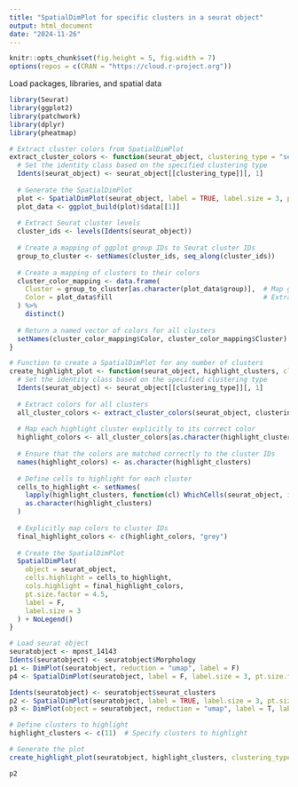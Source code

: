 ```yaml
---
title: "SpatialDimPlot for specific clusters in a seurat object"
output: html_document
date: "2024-11-26"
---
```


```r
knitr::opts_chunk$set(fig.height = 5, fig.width = 7)
options(repos = c(CRAN = "https://cloud.r-project.org"))
```

Load packages, libraries, and spatial data
```r
library(Seurat)
library(ggplot2)
library(patchwork)
library(dplyr)
library(pheatmap)
```

```r
# Extract cluster colors from SpatialDimPlot
extract_cluster_colors <- function(seurat_object, clustering_type = "seurat_clusters") {
  # Set the identity class based on the specified clustering type
  Idents(seurat_object) <- seurat_object[[clustering_type]][, 1]
  
  # Generate the SpatialDimPlot
  plot <- SpatialDimPlot(seurat_object, label = TRUE, label.size = 3, pt.size.factor = 4)
  plot_data <- ggplot_build(plot)$data[[1]]
  
  # Extract Seurat cluster levels
  cluster_ids <- levels(Idents(seurat_object))
  
  # Create a mapping of ggplot group IDs to Seurat cluster IDs
  group_to_cluster <- setNames(cluster_ids, seq_along(cluster_ids))
  
  # Create a mapping of clusters to their colors
  cluster_color_mapping <- data.frame(
    Cluster = group_to_cluster[as.character(plot_data$group)],  # Map ggplot group IDs to cluster IDs
    Color = plot_data$fill                                      # Extract corresponding colors
  ) %>%
    distinct()
  
  # Return a named vector of colors for all clusters
  setNames(cluster_color_mapping$Color, cluster_color_mapping$Cluster)
}

# Function to create a SpatialDimPlot for any number of clusters
create_highlight_plot <- function(seurat_object, highlight_clusters, clustering_type = "seurat_clusters") {
  # Set the identity class based on the specified clustering type
  Idents(seurat_object) <- seurat_object[[clustering_type]][, 1]
  
  # Extract colors for all clusters
  all_cluster_colors <- extract_cluster_colors(seurat_object, clustering_type)
  
  # Map each highlight cluster explicitly to its correct color
  highlight_colors <- all_cluster_colors[as.character(highlight_clusters)]
  
  # Ensure that the colors are matched correctly to the cluster IDs
  names(highlight_colors) <- as.character(highlight_clusters)
  
  # Define cells to highlight for each cluster
  cells_to_highlight <- setNames(
    lapply(highlight_clusters, function(cl) WhichCells(seurat_object, idents = cl)),
    as.character(highlight_clusters)
  )
  
  # Explicitly map colors to cluster IDs
  final_highlight_colors <- c(highlight_colors, "grey")
  
  # Create the SpatialDimPlot
  SpatialDimPlot(
    object = seurat_object,
    cells.highlight = cells_to_highlight,
    cols.highlight = final_highlight_colors,
    pt.size.factor = 4.5,
    label = F,
    label.size = 3
  ) + NoLegend()
}

```

```r
# Load seurat object
seuratobject <- mpnst_14143
Idents(seuratobject) <- seuratobject$Morphology
p1 <- DimPlot(seuratobject, reduction = "umap", label = F)
p4 <- SpatialDimPlot(seuratobject, label = F, label.size = 3, pt.size.factor = 4.5) + NoLegend()

Idents(seuratobject) <- seuratobject$seurat_clusters
p2 <- SpatialDimPlot(seuratobject, label = TRUE, label.size = 3, pt.size.factor = 4.5) + NoLegend()
p3 <- DimPlot(object = seuratobject, reduction = "umap", label = T, label.box = T) + NoLegend()

# Define clusters to highlight
highlight_clusters <- c(11)  # Specify clusters to highlight

# Generate the plot
create_highlight_plot(seuratobject, highlight_clusters, clustering_type = "seurat_clusters")

p2
```